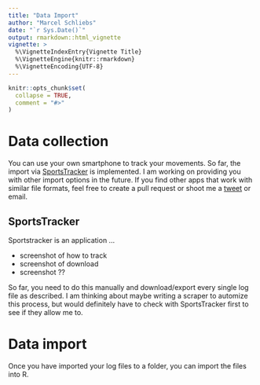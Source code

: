 ```yaml
---
title: "Data Import"
author: "Marcel Schliebs"
date: "`r Sys.Date()`"
output: rmarkdown::html_vignette
vignette: >
  %\VignetteIndexEntry{Vignette Title}
  %\VignetteEngine{knitr::rmarkdown}
  %\VignetteEncoding{UTF-8}
---
```


```r
knitr::opts_chunk$set(
  collapse = TRUE,
  comment = "#>"
)
```

# Data collection

You can use your own smartphone to track your movements. So far, the import via [SportsTracker](https://www.sports-tracker.com/) is implemented. I am working on providing you with other import options in the future. If you find other apps that work with similar file formats, feel free to create a pull request or shoot me a [tweet](https://www.twitter.com/ma_schliebs) or email. 

## SportsTracker

Sportstracker is an application ... 

- screenshot of how to track 
- screenshot of download 
- screenshot ??

So far, you need to do this manually and download/export every single log file as described. I am thinking about maybe writing a scraper to automize this process, but would definitely have to check with SportsTracker first to see if they allow me to. 
 
# Data import

Once you have imported your log files to a folder, you can import the files into R. 

